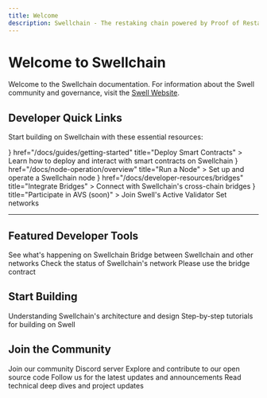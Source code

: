 ```yaml
---
title: Welcome
description: Swellchain - The restaking chain powered by Proof of Restake
---
```




# Welcome to Swellchain

Welcome to the Swellchain documentation. For information about the Swell community and governance, visit the [Swell Website](https://swellnetwork.io).

## Developer Quick Links

Start building on Swellchain with these essential resources:

<Cards>
  <Card
    icon={<Code className="text-blue-300" />}
    href="/docs/guides/getting-started"
    title="Deploy Smart Contracts"
  >
    Learn how to deploy and interact with smart contracts on Swellchain
  </Card>
  <Card
    icon={<Server className="text-green-300" />} 
    href="/docs/node-operation/overview"
    title="Run a Node"
  >
    Set up and operate a Swellchain node
  </Card>
  <Card
    icon={<Waypoints className="text-yellow-300" />}
    href="/docs/developer-resources/bridges"
    title="Integrate Bridges"
  >
    Connect with Swellchain's cross-chain bridges
  </Card>
  <Card
    icon={<Network className="text-red-300" />}
    title="Participate in AVS (soon)"
  >
    Join Swell's Active Validator Set networks
  </Card>
</Cards>

---

## Featured Developer Tools

<Cards>
  <Card
    href="https://explorer.swellnetwork.io"
    title="Explorer"
  >
    See what's happening on Swellchain
  </Card>
  <Card
    href="https://superbridge.swellnetwork.io"
    title="Bridge"
  >
    Bridge between Swellchain and other networks
  </Card>
  <Card
    href="https://swell-mainnet-status.alt.technology"
    title="Network Status"
  >
    Check the status of Swellchain's network
  </Card>
  <Card
    href="/docs/guides/getting-started#bridging-eth"
    title="Faucet (soon)"
  >
    Please use the bridge contract
  </Card>
</Cards>

## Start Building

<Cards>
  <Card
    href="/docs/fundamentals/about-swell-chain"
    title="Core Concepts"
  >
    Understanding Swellchain's architecture and design
  </Card>
  <Card
    href="/docs/guides/getting-started" 
    title="Guides"
  >
    Step-by-step tutorials for building on Swell
  </Card>
</Cards>

## Join the Community 

<Cards>
  <Card
    href="https://discord.gg/swellnetworkdao"
    title="Discord"
  >
    Join our community Discord server
  </Card>
  <Card
    href="https://github.com/swellnetwork"
    title="GitHub"
  >
    Explore and contribute to our open source code
  </Card>
  <Card
    href="https://x.com/swellnetworkio"
    title="X"
  >
    Follow us for the latest updates and announcements
  </Card>
  <Card
    href="https://blog.swellnetwork.io"
    title="Blog"
    >
    Read technical deep dives and project updates
  </Card>
</Cards>
